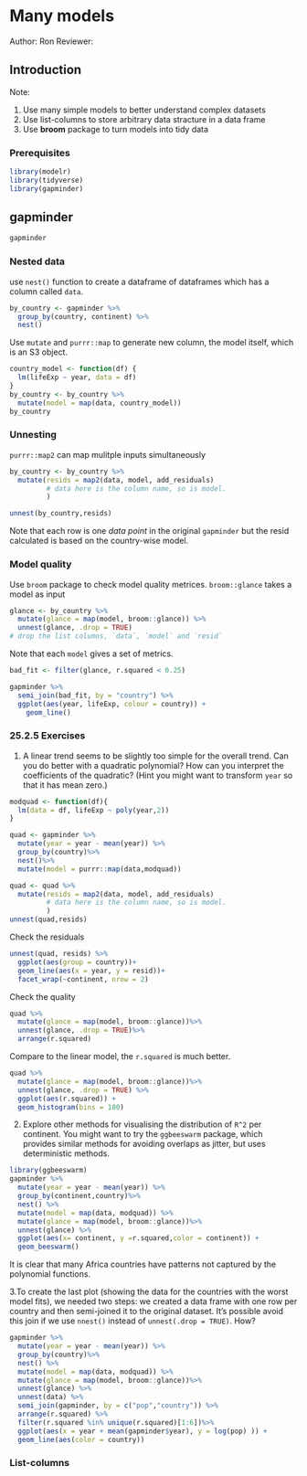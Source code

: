 # Many models

Author: Ron 
Reviewer:
  
## Introduction

Note:

1. Use many simple models to better understand complex datasets
2. Use list-columns to store arbitrary data stracture in a data frame
3. Use **broom** package to turn models into tidy data

### Prerequisites
```r
library(modelr)
library(tidyverse)
library(gapminder)
```

## gapminder
```r
gapminder
```

### Nested data

use `nest()` function to create a dataframe of dataframes which has a column called `data`.

```r
by_country <- gapminder %>%
  group_by(country, continent) %>%
  nest()
```
Use `mutate` and `purrr::map` to generate new column, the model itself, which is an S3 object.

```r
country_model <- function(df) {
  lm(lifeExp ~ year, data = df)
}
by_country <- by_country %>% 
  mutate(model = map(data, country_model))
by_country
```

### Unnesting
`purrr::map2` can map mulitple inputs simultaneously
```r
by_country <- by_country %>%
  mutate(resids = map2(data, model, add_residuals)
         # data here is the column name, so is model.
         )

unnest(by_country,resids)
```
Note that each row is one *data point* in the original `gapminder` but the resid calculated is based on the country-wise model.

### Model quality

Use `broom` package to check model quality metrices. `broom::glance` takes a model as input

```r
glance <- by_country %>%
  mutate(glance = map(model, broom::glance)) %>%
  unnest(glance, .drop = TRUE)
# drop the list columns, `data`, `model` and `resid`
```
Note that each `model` gives a set of metrics.

```r
bad_fit <- filter(glance, r.squared < 0.25)

gapminder %>% 
  semi_join(bad_fit, by = "country") %>% 
  ggplot(aes(year, lifeExp, colour = country)) +
    geom_line()
```

### 25.2.5 Exercises

1. A linear trend seems to be slightly too simple for the overall trend. Can you do better with a quadratic polynomial? How can you interpret the coefficients of the quadratic? (Hint you might want to transform `year` so that it has mean zero.)

```r
modquad <- function(df){
  lm(data = df, lifeExp ~ poly(year,2))
}

quad <- gapminder %>%
  mutate(year = year - mean(year)) %>%
  group_by(country)%>%
  nest()%>%
  mutate(model = purrr::map(data,modquad))

quad <- quad %>%
  mutate(resids = map2(data, model, add_residuals)
         # data here is the column name, so is model.
         )
unnest(quad,resids)
```
Check the residuals
```r
unnest(quad, resids) %>%
  ggplot(aes(group = country))+
  geom_line(aes(x = year, y = resid))+
  facet_wrap(~continent, nrow = 2)
```
Check the quality
```r
quad %>% 
  mutate(glance = map(model, broom::glance))%>%
  unnest(glance, .drop = TRUE)%>%
  arrange(r.squared)
```
Compare to the linear model, the `r.squared` is much better.
```r
quad %>%
  mutate(glance = map(model, broom::glance))%>%
  unnest(glance, .drop = TRUE) %>%
  ggplot(aes(r.squared)) + 
  geom_histogram(bins = 100)
```

2. Explore other methods for visualising the distribution of `R^2` per continent. You might want to try the `ggbeeswarm` package, which provides similar methods for avoiding overlaps as jitter, but uses deterministic methods.
```r
library(ggbeeswarm)
gapminder %>%
  mutate(year = year - mean(year)) %>%
  group_by(continent,country)%>%
  nest() %>%
  mutate(model = map(data, modquad)) %>%
  mutate(glance = map(model, broom::glance))%>%
  unnest(glance) %>%
  ggplot(aes(x= continent, y =r.squared,color = continent)) + 
  geom_beeswarm()
```
It is clear that many Africa countries have patterns not captured by the polynomial functions.

3.To create the last plot (showing the data for the countries with the worst model fits), we needed two steps: we created a data frame with one row per country and then semi-joined it to the original dataset. It’s possible avoid this join if we use `nnest()` instead of `unnest(.drop = TRUE)`. How?

```r
gapminder %>%
  mutate(year = year - mean(year)) %>%
  group_by(country)%>%
  nest() %>%
  mutate(model = map(data, modquad)) %>%
  mutate(glance = map(model, broom::glance))%>%
  unnest(glance) %>%
  unnest(data) %>%
  semi_join(gapminder, by = c("pop","country")) %>%
  arrange(r.squared) %>%
  filter(r.squared %in% unique(r.squared)[1:6])%>%
  ggplot(aes(x = year + mean(gapminder$year), y = log(pop) )) +
  geom_line(aes(color = country))
```


### List-columns
